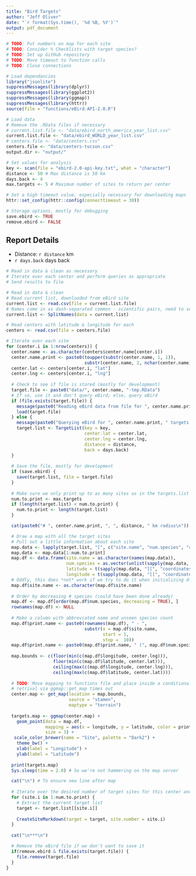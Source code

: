 ```yaml
---
title: "Bird Targets"
author: "Jeff Oliver"
date: "`r format(Sys.time(), '%d %B, %Y')`"
output: pdf_document
---
```


```r
# TODO: Put numbers on map for each site
# TODO: Consider % Checklists with target species?
# TODO: Set up GitHub repository
# TODO: Move timeout to function calls
# TODO: Close connections

# Load dependancies
library("jsonlite")
suppressMessages(library(dplyr))
suppressMessages(library(ggplot2))
suppressMessages(library(ggmap))
suppressMessages(library(httr))
source(file = "functions/eBird-API-2.0.R")

# Load data
# Remove the .RData files if necessary
# current.list.file <- "data/ebird_north_america_year_list.csv"
current.list.file <- "data/ebird_WORLD_year_list.csv"
# centers.file <- "data/centers.csv"
centers.file <- "data/centers-tucson.csv"
output.dir <- "output/"

# Set values for analysis
key <- scan(file = "ebird-2.0-api-key.txt", what = "character")
distance <- 50 # Max distance is 50 km
days.back <- 4
max.targets <- 5 # Maximum number of sites to return per center

# Set a high timeout value, especially necessary for downloading maps
httr::set_config(httr::config(connecttimeout = 30))

# Storage options, mostly for debugging
save.ebird <- TRUE
remove.ebird <- FALSE
```

## Report Details

+ Distance: `r distance` km
+ `r days.back` days back

```r
# Read in data & clean as necessary
# Iterate over each center and perform queries as appropriate
# Send results to file

# Read in data & clean
# Read current list, downloaded from eBird site
current.list <- read.csv(file = current.list.file)
# Names come in as dash-separated common - scientific pairs, need to separate
current.list <- SplitNames(data = current.list)

# Read centers with latitude & longitude for each
centers <- read.csv(file = centers.file)

# Iterate over each site
for (center.i in 1:nrow(centers)) {
  center.name <- as.character(centers$center.name[center.i])
  center.name.print <- paste0(toupper(substr(center.name, 1, 1)), 
                              substr(center.name, 2, nchar(center.name)))
  center.lat <- centers[center.i, "lat"]
  center.lng <- centers[center.i, "lng"]
  
  # Check to see if file is stored (mostly for development)
  target.file <- paste0("data/", center.name, "-tmp.RData")
  # If so, use it and don't query eBird; else, query eBird
  if (file.exists(target.file)) {
    message(paste0("Reading eBird data from file for ", center.name.print))
    load(target.file)
  } else {
    message(paste0("Querying eBird for ", center.name.print, " targets."))
    target.list <- TargetList(key = key,
                              center.lat = center.lat,
                              center.lng = center.lng,
                              distance = distance,
                              back = days.back)
  }
  
  # Save the file, mostly for development
  if (save.ebird) {
    save(target.list, file = target.file)
  }
  
  # Make sure we only print up to as many sites as in the targets.list
  num.to.print <- max.targets
  if (length(target.list) < num.to.print) {
    num.to.print <- length(target.list)
  }

  cat(paste0("# ", center.name.print, ", ", distance, " km radius\n"))

  # Draw a map with all the target sites
  # Pull out a little information about each site
  map.data <- lapply(target.list, "[", c("site.name", "num.species", "coordinates"))
  map.data <- map.data[1:num.to.print]
  map.df <- data.frame(site.name = as.character(names(map.data)),
                       num.species = as.vector(unlist(sapply(map.data, "[", "num.species"))),
                       latitude = t(sapply(map.data, "[[", "coordinates"))[, "lat"],
                       longitude = t(sapply(map.data, "[[", "coordinates"))[, "lng"])
  # Oddly, this does *not* work if we try to do it when initializing df...
  map.df$site.name <- as.character(map.df$site.name)
  
  # Order by decreasing # species (could have been done already)
  map.df <- map.df[order(map.df$num.species, decreasing = TRUE), ]
  rownames(map.df) <- NULL
  
  # Make a column with abbreviated name and unseen species count
  map.df$print.name <- paste0(rownames(map.df), " - ", 
                              substr(x = map.df$site.name,
                                     start = 1,
                                     stop =  10))
  map.df$print.name <- paste0(map.df$print.name, " (", map.df$num.species, ")")
  
  map.bounds <- c(floor(min(c(map.df$longitude, center.lng))),
                  floor(min(c(map.df$latitude, center.lat))),
                  ceiling(max(c(map.df$longitude, center.lng))),
                  ceiling(max(c(map.df$latitude, center.lat))))
  
  # TODO: Move mapping to functions file and place inside a conditional in case
  # retrival via ggmap::get_map times out
  center.map <- get_map(location = map.bounds, 
                        source = "stamen", 
                        maptype = "terrain")
  
  targets.map <- ggmap(center.map) +
    geom_point(data = map.df,
               mapping = aes(x = longitude, y = latitude, color = print.name),
               size = 3) +
   scale_color_brewer(name = "Site", palette = "Dark2") +
    theme_bw() +
    xlab(label = "Longitude") +
    ylab(label = "Latitude")
  
  print(targets.map)
  Sys.sleep(time = 2.0) # So we're not hammering on the map server

  cat("\n") # To ensure new line after map
    
  # Iterate over the desired number of target sites for this center and print
  for (site.i in 1:num.to.print) {
    # Extract the current target list
    target <- target.list[[site.i]]
    
    CreateSiteMarkdown(target = target, site.number = site.i)
  }
  
  cat("\n***\n")

  # Remove the eBird file if we don't want to save it  
  if(remove.ebird & file.exists(target.file)) {
    file.remove(target.file)
  }
}
```



